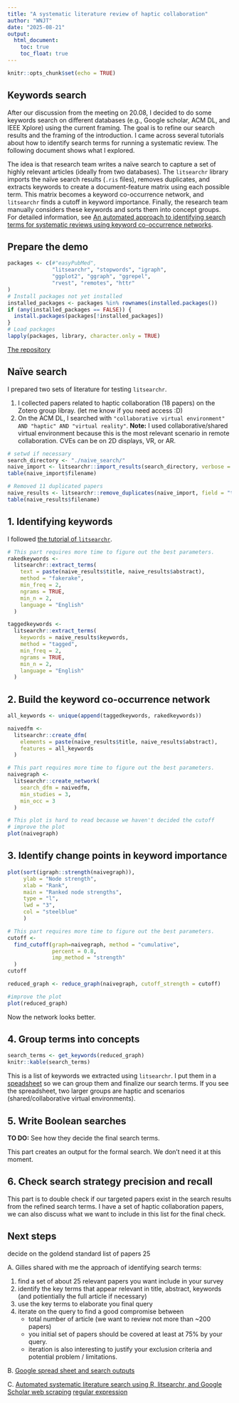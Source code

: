 ```yaml
---
title: "A systematic literature review of haptic collaboration"
author: "WNJT"
date: "2025-08-21"
output:
  html_document:
    toc: true
    toc_float: true
---
```


```r
knitr::opts_chunk$set(echo = TRUE)
```

## Keywords search 

After our discussion from the meeting on 20.08, I decided to do some keywords search on different databases (e.g., Google scholar, ACM DL, and IEEE Xplore) using the current framing.
The goal is to refine our search results and the framing of the introduction.
I came across several tutorials about how to identify search terms for running a systematic review.
The following document shows what I explored.

The idea is that research team writes a naïve search to capture a set of highly relevant articles (ideally from two databases).
The `litsearchr` library imports the naïve search results (`.ris` files), removes duplicates, and extracts keywords to create a document-feature matrix using each possible term.
This matrix becomes a keyword co-occurrence network, and `litsearchr` finds a cutoff in keyword importance.
Finally, the research team manually considers these keywords and sorts them into concept groups.
For detailed information, see [An automated approach to identifying search terms for systematic reviews using keyword co-occurrence networks](https://besjournals.onlinelibrary.wiley.com/doi/10.1111/2041-210X.13268).


## Prepare the demo

```r
packages <- c(#"easyPubMed",
              "litsearchr", "stopwords", "igraph",
              "ggplot2", "ggraph", "ggrepel",
              "rvest", "remotes", "httr"
)
# Install packages not yet installed
installed_packages <- packages %in% rownames(installed.packages())
if (any(installed_packages == FALSE)) {
  install.packages(packages[!installed_packages])
}
# Load packages
lapply(packages, library, character.only = TRUE)
```

[The repository](https://github.com/wenjietseng/slr-haptic-collaboration)

## Naïve search

I prepared two sets of literature for testing `litsearchr`.

1. I collected papers related to haptic collaboration (18 papers) on the Zotero group libray. (let me know if you need access :D)
2. On the ACM DL, I searched with `"collaborative virtual environment" AND "haptic" AND "virtual reality"`.
**Note:** I used collaborative/shared virtual environment because this is the most relevant scenario in remote collaboration. CVEs can be on 2D displays, VR, or AR.

```r
# setwd if necessary
search_directory <- "./naive_search/"
naive_import <- litsearchr::import_results(search_directory, verbose = TRUE)
table(naive_import$filename)

# Removed 11 duplicated papers
naive_results <- litsearchr::remove_duplicates(naive_import, field = "title", method = "string_osa")
table(naive_results$filename)
```

## 1. Identifying keywords 

I followed [the tutorial of `litsearchr`](https://rdrr.io/github/elizagrames/litsearchr/f/vignettes/litsearchr_vignette.rmd).

``` r
# This part requires more time to figure out the best parameters.
rakedkeywords <-
  litsearchr::extract_terms(
    text = paste(naive_results$title, naive_results$abstract),
    method = "fakerake",
    min_freq = 2,
    ngrams = TRUE,
    min_n = 2,
    language = "English"
  )

taggedkeywords <-
  litsearchr::extract_terms(
    keywords = naive_results$keywords,
    method = "tagged",
    min_freq = 2,
    ngrams = TRUE,
    min_n = 2,
    language = "English"
  )
```

## 2. Build the keyword co-occurrence network

```r
all_keywords <- unique(append(taggedkeywords, rakedkeywords))

naivedfm <-
  litsearchr::create_dfm(
    elements = paste(naive_results$title, naive_results$abstract),
    features = all_keywords
  )

# This part requires more time to figure out the best parameters.
naivegraph <-
  litsearchr::create_network(
    search_dfm = naivedfm,
    min_studies = 3,
    min_occ = 3
  )

# This plot is hard to read because we haven't decided the cutoff
# improve the plot
plot(naivegraph)
```

## 3. Identify change points in keyword importance

``` r
plot(sort(igraph::strength(naivegraph)),
     ylab = "Node strength",
     xlab = "Rank",
     main = "Ranked node strengths",
     type = "l",
     lwd = "3",
     col = "steelblue"
     )

# This part requires more time to figure out the best parameters.
cutoff <- 
  find_cutoff(graph=naivegraph, method = "cumulative", 
              percent = 0.8,
              imp_method = "strength"
  )
cutoff

reduced_graph <- reduce_graph(naivegraph, cutoff_strength = cutoff)

#improve the plot
plot(reduced_graph)
```

Now the network looks better.

## 4. Group terms into concepts

``` r
search_terms <- get_keywords(reduced_graph)
knitr::kable(search_terms)
```
This is a list of keywords we extracted using `litsearchr`. I put them in a [speadsheet](https://docs.google.com/spreadsheets/d/1HbytdU0FtkgHbPHDnlrCuFwx5BAzkleRjizcoVzX_eQ/edit?usp=sharing) so we can group them and finalize our search terms.
If you see the spreadsheet, two larger groups are haptic and scenarios (shared/collaborative virtual environments).

## 5. Write Boolean searches

**TO DO:** See how they decide the final search terms.

This part creates an output for the formal search. We don't need it at this moment.

## 6. Check search strategy precision and recall

This part is to double check if our targeted papers exist in the search results from the refined search terms.
I have a set of haptic collaboration papers, we can also discuss what we want to include in this list for the final check.

## Next steps

decide on the goldend standard list of papers 25



A. Gilles shared with me the approach of identifying search terms:

1. find a set of about 25 relevant papers you want include in your survey
2. identify the key terms that appear relevant in title, abstract, keywords (and potientially the full article if necessary)
3. use the key terms to elaborate you final query
4. iterate on the query to find a good compromise between 
    + total number of article (we want to review not more than ~200 papers)
    + you initial set of papers should be covered at least at 75% by your query.
    + iteration is also interesting to justify your exclusion criteria and potential problem / limitations.


B. [Google spread sheet and search outputs](https://docs.google.com/spreadsheets/d/1HbytdU0FtkgHbPHDnlrCuFwx5BAzkleRjizcoVzX_eQ/edit?usp=sharing)

C. [Automated systematic literature search using R, litsearchr, and Google Scholar web scraping](https://www.r-bloggers.com/2023/03/automated-systematic-literature-search-using-r-litsearchr-and-google-scholar-web-scraping/)
[regular expression](https://stackoverflow.com/questions/58191002/is-it-possible-to-scrape-all-google-scholar-results-on-a-particular-topic-and-is)